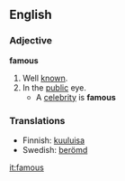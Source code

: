 ==English==
===Adjective===
'''famous'''
#Well [[known]].
#In the [[public]] eye.
#* A [[celebrity]] is '''famous'''

===Translations===
*Finnish: [[kuuluisa]]
*Swedish: [[berömd]]

[[it:famous]]